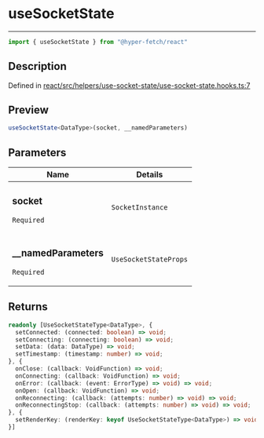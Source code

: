 

# useSocketState

<div class="api-docs__separator" data-reactroot="">

---

</div><div class="api-docs__import" data-reactroot="">

```ts
import { useSocketState } from "@hyper-fetch/react"
```

</div><div class="api-docs__section">

## Description

</div><div class="api-docs__description"><span class="api-docs__do-not-parse">



</span></div><p class="api-docs__definition">

Defined in [react/src/helpers/use-socket-state/use-socket-state.hooks.ts:7](https://github.com/BetterTyped/hyper-fetch/blob/c3e2c45/packages/react/src/helpers/use-socket-state/use-socket-state.hooks.ts#L7)

</p><div class="api-docs__section">

## Preview

</div><div class="api-docs__preview fn">

```ts
useSocketState<DataType>(socket, __namedParameters)
```

</div><div class="api-docs__section">

## Parameters

</div><div class="api-docs__parameters"><table><thead><tr><th>Name</th><th>Details</th></tr></thead><tbody><tr param-data="socket"><td class="api-docs__param-name required">

### socket 

`Required`

</td><td class="api-docs__param-type">

`SocketInstance`

</td></tr><tr param-data="__namedParameters"><td class="api-docs__param-name required">

### \_\_namedParameters 

`Required`

</td><td class="api-docs__param-type">

`UseSocketStateProps`

</td></tr></tbody></table></div><div class="api-docs__section">

## Returns

</div><div class="api-docs__returns">

```ts
readonly [UseSocketStateType<DataType>, {
  setConnected: (connected: boolean) => void;
  setConnecting: (connecting: boolean) => void;
  setData: (data: DataType) => void;
  setTimestamp: (timestamp: number) => void;
}, {
  onClose: (callback: VoidFunction) => void;
  onConnecting: (callback: VoidFunction) => void;
  onError: (callback: (event: ErrorType) => void) => void;
  onOpen: (callback: VoidFunction) => void;
  onReconnecting: (callback: (attempts: number) => void) => void;
  onReconnectingStop: (callback: (attempts: number) => void) => void;
}, {
  setRenderKey: (renderKey: keyof UseSocketStateType<DataType>) => void;
}]
```

</div>